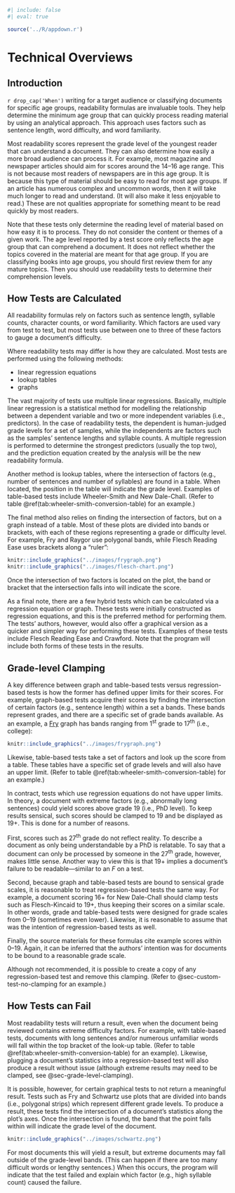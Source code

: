 ```r
#| include: false
#| eval: true

source('../R/appdown.r')
```

# Technical Overviews

## Introduction {#sec-intro}

`r drop_cap('When')` writing for a target audience or classifying documents for specific age groups, readability formulas are invaluable tools.
They help determine the minimum age group that can quickly process reading material by using an analytical approach.
This approach uses factors such as sentence length, word difficulty, and word familiarity.

Most readability scores represent the grade level of the youngest reader that can understand a document.
They can also determine how easily a more broad audience can process it. For example, most magazine and newspaper articles should aim for scores around the 14–16 age range.
This is not because most readers of newspapers are in this age group. It is because this type of material should be easy to read for most age groups.
If an article has numerous complex and uncommon words, then it will take much longer to read and understand. (It will also make it less enjoyable to read.)
These are not qualities appropriate for something meant to be read quickly by most readers.

Note that these tests only determine the reading level of material based on how easy it is to process.
They do not consider the content or themes of a given work. The age level reported by a test score only reflects the age group that can comprehend a document.
It does not reflect whether the topics covered in the material are meant for that age group. If you are classifying books into age groups, you should first review them for any mature topics.
Then you should use readability tests to determine their comprehension levels.

\newpage

## How Tests are Calculated

All readability formulas rely on factors such as sentence length, syllable counts, character counts, or word familiarity.
Which factors are used vary from test to test, but most tests use between one to three of these factors to gauge a document's difficulty.

::: {.minipage data-latex="{\textwidth}"}
Where readability tests may differ is how they are calculated. Most tests are performed using the following methods:

- linear regression equations
- lookup tables
- graphs
:::

The vast majority of tests use multiple linear regressions.
Basically, multiple linear regression is a statistical method for modelling the relationship between a dependent variable and two or more independent variables (i.e., predictors).
In the case of readability tests, the dependent is human-judged grade levels for a set of samples, while the independents are factors such as the samples' sentence lengths and syllable counts.
A multiple regression is performed to determine the strongest predictors (usually the top two), and the prediction equation created by the analysis will be the new readability formula.

Another method is lookup tables, where the intersection of factors (e.g., number of sentences and number of syllables) are found in a table.
When located, the position in the table will indicate the grade level. Examples of table-based tests include Wheeler-Smith and New Dale-Chall.
(Refer to table \@ref(tab:wheeler-smith-conversion-table) for an example.)

The final method also relies on finding the intersection of factors, but on a graph instead of a table. Most of these plots are divided into bands or brackets, with each of these regions representing a grade or difficulty level. For example, Fry and Raygor use polygonal bands, while Flesch Reading Ease uses brackets along a “ruler”:

```r
knitr::include_graphics("../images/frygraph.png")
knitr::include_graphics("../images/flesch-chart.png")
```

Once the intersection of two factors is located on the plot, the band or bracket that the intersection falls into will indicate the score.

As a final note, there are a few hybrid tests which can be calculated via a regression equation or graph.
These tests were initially constructed as regression equations, and this is the preferred method for performing them.
The tests' authors, however, would also offer a graphical version as a quicker and simpler way for performing these tests.
Examples of these tests include Flesch Reading Ease and Crawford.
[Note that the program will include both forms of these tests in the results.]{.content-hidden when-profile="reference"}

## Grade-level Clamping {#sec-grade-level-clamping}

A key difference between graph and table-based tests versus regression-based tests is how the former has defined upper limits for their scores.
For example, graph-based tests acquire their scores by finding the intersection of certain factors (e.g., sentence length) within a set a bands.
These bands represent grades, and there are a specific set of grade bands available.
As an example, a [Fry](#sec-fry-test) graph has bands ranging from 1^st^ grade to 17^th^ (i.e., college):

```r
knitr::include_graphics("../images/frygraph.png")
```

Likewise, table-based tests take a set of factors and look up the score from a table.
These tables have a specific set of grade levels and will also have an upper limit. (Refer to table \@ref(tab:wheeler-smith-conversion-table) for an example.)

In contract, tests which use regression equations do not have upper limits.
In theory, a document with extreme factors (e.g., abnormally long sentences) could yield scores above grade 19 (i.e., PhD level).
To keep results sensical, such scores should be clamped to 19 and be displayed as 19+. This is done for a number of reasons.

First, scores such as 27^th^ grade do not reflect reality. To describe a document as only being understandable by a PhD is relatable.
To say that a document can only be processed by someone in the 27^th^ grade, however, makes little sense.
Another way to view this is that 19+ implies a document's failure to be readable—similar to an *F* on a test.

Second, because graph and table-based tests are bound to sensical grade scales, it is reasonable to treat regression-based tests the same way. For example, a document scoring 16+ for New Dale-Chall should clamp tests such as Flesch-Kincaid to 19+, thus keeping their scores on a similar scale. In other words, grade and table-based tests were designed for grade scales from 0–19 (sometimes even lower). Likewise, it is reasonable to assume that was the intention of regression-based tests as well.

Finally, the source materials for these formulas cite example scores within 0–19.
Again, it can be inferred that the authors' intention was for documents to be bound to a reasonable grade scale.

::: {.content-hidden when-profile="reference"}
Although not recommended, it is possible to create a copy of any regression-based test and remove this clamping.
(Refer to @sec-custom-test-no-clamping for an example.)
:::

## How Tests can Fail

Most readability tests will return a result, even when the document being reviewed contains extreme difficulty factors.
For example, with table-based tests, documents with long sentences and/or numerous unfamiliar words will fall within the top bracket of the look-up table.
(Refer to table \@ref(tab:wheeler-smith-conversion-table) for an example).
Likewise, plugging a document's statistics into a regression-based test will also produce a result without issue (although extreme results may need to be clamped, see @sec-grade-level-clamping).

It is possible, however, for certain graphical tests to not return a meaningful result.
Tests such as Fry and Schwartz use plots that are divided into bands (i.e., polygonal strips) which represent different grade levels. To produce a result, these tests find the intersection of a document's statistics along the plot's axes. Once the intersection is found, the band that the point falls within will indicate the grade level of the document.

```r
knitr::include_graphics("../images/schwartz.png")
```

For most documents this will yield a result, but extreme documents may fall outside of the grade-level bands.
(This can happen if there are too many difficult words or lengthy sentences.)
[When this occurs, the program will indicate that the test failed and explain which factor (e.g., high syllable count) caused the failure.]{.content-hidden when-profile="reference"}
